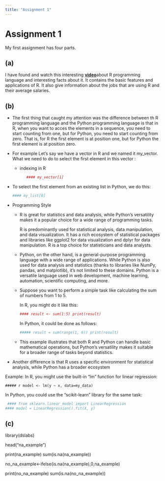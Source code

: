 ```yaml
---
title: "Assignment 1"
---
```


# Assignment 1

My first assignment has four parts.

## (a)

I have found and watch this interesting [**video**](https://www.youtube.com/watch?v=jr9BhIMwTvA)about R programming language and interesting facts about it. It contains the basic features and applications of R. It also give information about the jobs that are using R and their average salaries.

## (b)

-   The first thing that caught my attention was the difference between th R programming language and the Python programming language is that in R, when you want to acces the elements in a sequence, you need to start counting from one, but for Python, you need to start counting from zero. That is, for R the first element is at position one, but for Python the first element is at position zero.

-   For example Let's say we have a vector in R and we named it my_vector. What we need to do to select the first element in this vector :

    -   indexing in R

        ```r
       #### my_vector[1]
        ```

-   To select the first element from an existing list in Python, we do this:

    ```python
    #### my_list[0]
    ```

-   Programming Style

    -   R is great for statistics and data analysis, while Python's versatility makes it a popular choice for a wide range of programming tasks.

        R is predominantly used for statistical analysis, data manipulation, and data visualization. It has a rich ecosystem of statistical packages and libraries like ggplot2 for data visualization and dplyr for data manipulation. R is a top choice for statisticians and data analysts.

    -   Python, on the other hand, is a general-purpose programming language with a wide range of applications. While Python is also used for data analysis and statistics (thanks to libraries like NumPy, pandas, and matplotlib), it's not limited to these domains. Python is a versatile language used in web development, machine learning, automation, scientific computing, and more.

    -   Suppose you want to perform a simple task like calculating the sum of numbers from 1 to 5.

        In R, you might do it like this:

        ```r
        #### result <- sum(1:5) print(result)

        ```

        In Python, it could be done as follows:

        ```python
        ##### result = sum(range(1, 6)) print(result)
        ```

    -   This example illustrates that both R and Python can handle basic mathematical operations, but Python's versatility makes it suitable for a broader range of tasks beyond statistics.

-   Another difference is that R uses a specific environment for statistical analysis, while Python has a broader ecosystem

Example: In R, you might use the built-in "lm" function for linear regression:

`##### r model <- lm(y ~ x, data=my_data)`

In Python, you could use the "scikit-learn" library for the same task:

```python
 #### from sklearn.linear_model import LinearRegression
#### model = LinearRegression().fit(X, y)

```

## (c)

library(dslabs)

head("na_example")

print(na_example)
sum(is.na(na_example))

no_na_example<-ifelse(is.na(na_example),0,na_example) 

print(no_na_example)
sum(is.na(no_na_example))
